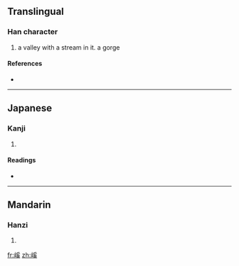==Translingual==

===Han character===
{{Han char|rn=46|rad=山|as=10|sn=13|four=|canj=山月女大 (UBVK)}}

# a valley with a stream in it. a gorge

====References====
* {{Han ref|kx=0317.080|dkj=08329|dj=0617.310|hdz=10791.060|uh=5D60|ud=23904}}

----

==Japanese==

===Kanji===
{{ja-kanji|grade=|rs=山10}}

# {{defn|Japanese|sort=山10}}

====Readings====
* {{ja-readings|on=[[げい]] (gei), [[けい]] (kei)|kun=[[たに]] (tani)}}

----

==Mandarin==

===Hanzi===
{{cmn-hanzi|pin=[[xī]] ([[xi1]])|wg=hsi<sup>1</sup>}}

# {{defn|Mandarin|sort=山10}}

[[fr:嵠]]
[[zh:嵠]]